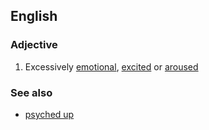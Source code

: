 ==English==

===Adjective===
{{en-adj|pos=[[worked]] [[up]]}}

# Excessively [[emotional]], [[excited]] or [[aroused]]

===See also===
*[[psyched up]]